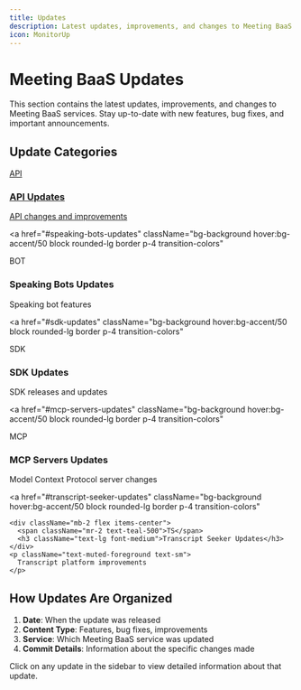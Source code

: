 ```yaml
---
title: Updates
description: Latest updates, improvements, and changes to Meeting BaaS services
icon: MonitorUp
---
```


# Meeting BaaS Updates

This section contains the latest updates, improvements, and changes to Meeting BaaS services.
Stay up-to-date with new features, bug fixes, and important announcements.

## Update Categories

<div className="not-prose grid grid-cols-1 gap-4 md:grid-cols-2 lg:grid-cols-3">
  <a
    href="#api-updates"
    className="bg-background hover:bg-accent/50 block rounded-lg border p-4 transition-colors"
  >
    <div className="mb-2 flex items-center">
      <span className="mr-2 text-blue-500">API</span>
      <h3 className="text-lg font-medium">API Updates</h3>
    </div>
    <p className="text-muted-foreground text-sm">
      API changes and improvements
    </p>
  </a>

<a
  href="#speaking-bots-updates"
  className="bg-background hover:bg-accent/50 block rounded-lg border p-4 transition-colors"
>
  <div className="mb-2 flex items-center">
    <span className="mr-2 text-purple-500">BOT</span>
    <h3 className="text-lg font-medium">Speaking Bots Updates</h3>
  </div>
  <p className="text-muted-foreground text-sm">Speaking bot features</p>
</a>

<a
  href="#sdk-updates"
  className="bg-background hover:bg-accent/50 block rounded-lg border p-4 transition-colors"
>
  <div className="mb-2 flex items-center">
    <span className="mr-2 text-green-500">SDK</span>
    <h3 className="text-lg font-medium">SDK Updates</h3>
  </div>
  <p className="text-muted-foreground text-sm">SDK releases and updates</p>
</a>

<a
  href="#mcp-servers-updates"
  className="bg-background hover:bg-accent/50 block rounded-lg border p-4 transition-colors"
>
  <div className="mb-2 flex items-center">
    <span className="mr-2 text-orange-500">MCP</span>
    <h3 className="text-lg font-medium">MCP Servers Updates</h3>
  </div>
  <p className="text-muted-foreground text-sm">
    Model Context Protocol server changes
  </p>
</a>

  <a
    href="#transcript-seeker-updates"
    className="bg-background hover:bg-accent/50 block rounded-lg border p-4 transition-colors"
  >
    <div className="mb-2 flex items-center">
      <span className="mr-2 text-teal-500">TS</span>
      <h3 className="text-lg font-medium">Transcript Seeker Updates</h3>
    </div>
    <p className="text-muted-foreground text-sm">
      Transcript platform improvements
    </p>
  </a>
</div>

## How Updates Are Organized

1. **Date**: When the update was released
2. **Content Type**: Features, bug fixes, improvements
3. **Service**: Which Meeting BaaS service was updated
4. **Commit Details**: Information about the specific changes made

Click on any update in the sidebar to view detailed information about that update.
